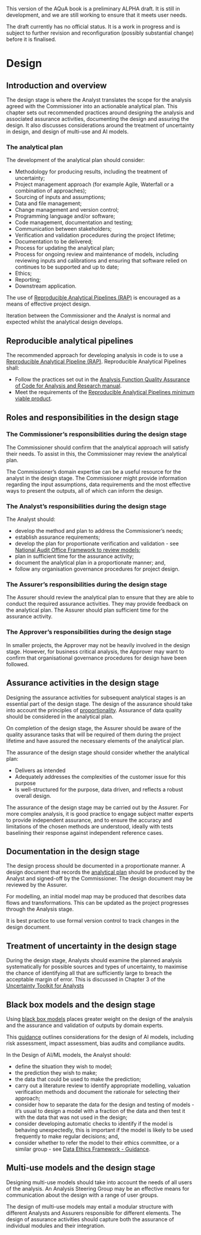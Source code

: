 ::: {.callout-important}
This version of the AQuA book is a preliminary ALPHA draft.  It is still in development, and we are still working to ensure that it meets user needs. 

The draft currently has no official status. It is a work in progress and is subject to further revision and reconfiguration (possibly substantial change) before it is finalised. 
:::

# Design

## Introduction and overview

The design stage is where the Analyst translates the scope for the analysis agreed with the Commissioner into an actionable analytical plan. This chapter sets out recommended practices around designing the analysis and associated assurance activities, documenting the design and assuring the design. It also discusses considerations around the treatment of uncertainty in design, and design of multi-use and AI models.

### The analytical plan

The development of the analytical plan should consider:

* Methodology for producing results, including the treatment of uncertainty;
* Project management approach (for example Agile, Waterfall or a combination of approaches);
* Sourcing of inputs and assumptions;
* Data and file management;
* Change management and version control;
* Programming language and/or software;
* Code management, documentation and testing;
* Communication between stakeholders;
* Verification and validation procedures during the project lifetime;
* Documentation to be delivered;
* Process for updating the analytical plan;
* Process for ongoing review and maintenance of models, including reviewing inputs and calibrations and ensuring that software relied on continues to be supported and up to date;
* Ethics;
* Reporting;
* Downstream application.

The use of [Reproducible Analytical Pipelines (RAP)](#rap) is encouraged as a means of effective project design.

Iteration between the Commissioner and the Analyst is normal and expected whilst the analytical design develops. 

::: {.callout-tip}
# Reproducible analytical pipelines<a name="rap"></a>

The recommended approach for developing analysis in code is to use a [Reproducible Analytical Pipeline (RAP)](https://analysisfunction.civilservice.gov.uk/support/reproducible-analytical-pipelines/). Reproducible Analytical Pipelines shall:

* Follow the practices set out in the [Analysis Function Quality Assurance of Code for Analysis and Research manual](https://best-practice-and-impact.github.io/qa-of-code-guidance/intro.html).
* Meet the requirements of the [Reproducible Analytical Pipelines minimum viable product](https://github.com/best-practice-and-impact/rap_mvp_maturity_guidance/blob/master/Reproducible-Analytical-Pipelines-MVP.md).

:::



## Roles and responsibilities in the design stage

### The Commissioner's responsibilities during the design stage
The Commissioner should confirm that the analytical approach will satisfy their needs. To assist in this, the Commissioner may review the analytical plan.

The Commissioner's domain expertise can be a useful resource for the analyst in the design stage. The Commissioner might provide information regarding the input assumptions, data requirements and the most effective ways to present the outputs, all of which can inform the design.



### The Analyst's responsibilities during the design stage
The Analyst should: 

*  develop the method and plan  to address the Commissioner’s needs; 
*  establish assurance requirements;
*  develop the plan for proportionate verification and validation - see [National Audit Office Framework to review models](https://www.nao.org.uk/wp-content/uploads/2016/03/11018-002-Framework-to-review-models_External_4DP.pdf); 
*  plan in sufficient time for the assurance activity; 
*  document the analytical plan in a proportionate manner; and,
*  follow any organisation governance procedures for project design.



### The Assurer's responsibilities during the design stage
The Assurer should review the analytical plan to ensure that they are able to conduct the required assurance activities. They may provide feedback on the analytical plan. The Assurer should plan sufficient time for the assurance activity. 



### The Approver's responsibilities during the design stage
In smaller projects, the Approver may not be heavily involved in the design stage. However, for business critical analysis, the Approver may want to confirm that organisational governance procedures for design have been followed.


## Assurance activities in the design stage



Designing the assurance activities for subsequent analytical stages is an essential part of the design stage. The design of the assurance should take into account the principles of [proportionality](./proportionality.qmd). Assurance of data quality should be considered in the analytical plan.

On completion of the design stage, the Assurer should be aware of the quality assurance tasks that will be required of them during the project lifetime and have assured the necessary elements of the analytical plan.

The assurance of the design stage should consider whether the analytical plan:  

* Delivers as intended
* Adequately addresses the complexities of the customer issue for this purpose 
* Is well-structured for the purpose, data driven, and reflects a robust overall design.

The assurance of the design stage may be carried out by the Assurer. For more complex analysis, it is good practice to engage subject matter experts to provide independent assurance, and to ensure the accuracy and limitations of the chosen methods are understood, ideally with tests baselining their response against independent reference cases.


## Documentation in the design stage

The design process should be documented in a proportionate manner. A design document that records the [analytical plan](#the-analytical-plan) should be produced by the Analyst and signed-off by the Commissioner. The design document may be reviewed by the Assurer.

For modelling, an initial model map  may be produced that describes data flows and transformations. This can be updated as the project progresses through the Analysis stage.


It is best practice to use formal version control to track changes in the design document.



## Treatment of uncertainty in the design stage

During the design stage, Analysts should examine the planned analysis systematically for possible sources and types of uncertainty, to maximise the chance of identifying all that are sufficiently large to breach the acceptable margin of error. This is discussed in Chapter 3 of the [Uncertainty Toolkit for Analysts](https://analystsuncertaintytoolkit.github.io/UncertaintyWeb/chapter_3.html)


## Black box models and the design stage

Using [black box models](definitions_and_key_concepts.qmd/#black_box) places greater weight on the design of the analysis and the assurance and validation of outputs by domain experts.

This [guidance](https://www.gov.uk/government/publications/introduction-to-ai-assurance/introduction-to-ai-assurance) outlines considerations for the design of AI models, including risk assessment, impact assessment, bias audits and compliance audits.

In the Design of AI/ML models, the Analyst should:

* define the situation they wish to model;
* the prediction they wish to make;
* the data that could be used to make the prediction;
* carry out a literature review to identify appropriate modelling, valuation verification methods and document the rationale for selecting their approach;
* consider how to separate the data for the design and testing of models - it's usual to design a model with a fraction of the data and then test it with the data that was not used in the design;
* consider developing automatic checks to identify if the model is behaving unexpectedly, this is important if the model is likely to be used frequently to make regular decisions; and,
* consider whether to refer the model to their ethics committee, or a similar group - see [Data Ethics Framework - Guidance](https://www.gov.uk/government/publications/data-ethics-framework/data-ethics-framework-2020).

## Multi-use models and the design stage

Designing multi-use models should take into account the needs of all users of the analysis. An Analysis Steering Group may be an effective means for communication about the design with a range of user groups. 

The design of multi-use models may entail a modular structure with different Analysts and Assurers responsible for different elements. The design of assurance activities should capture both the assurance of individual modules and their integration.
